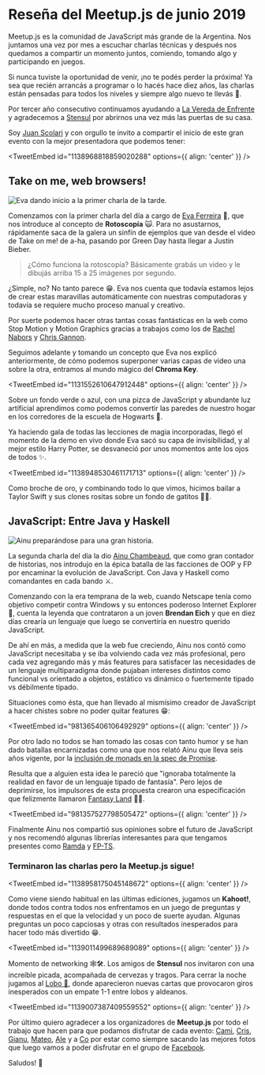 

# Reseña del Meetup.js de junio 2019

Meetup.js es la comunidad de JavaScript más grande de la Argentina. Nos juntamos una vez por mes a escuchar charlas técnicas y después nos quedamos a compartir un momento juntos, comiendo, tomando algo y participando en juegos.

Si nunca tuviste la oportunidad de venir, ¡no te podés perder la próxima! Ya sea que recién arrancás a programar o lo hacés hace diez años, las charlas están pensadas para todos los niveles y siempre algo nuevo te llevás 🙌.

Por tercer año consecutivo continuamos ayudando a [La Vereda de Enfrente](https://www.facebook.com/pg/vereda.d.enfrente2013) y agradecemos a [Stensul](https://twitter.com/stensul_ar) por abrirnos una vez más las puertas de su casa.

Soy [Juan Scolari](https://twitter.com/juanscolari) y con orgullo te invito a compartir el inicio de este gran evento con la mejor presentadora que podemos tener:

<TweetEmbed id="1138968818859020288" options={{ align: 'center' }} />

## Take on me, web browsers!

<Img
  src="/static/Blog/resena-meetup-junio-2019/meetupjs_jun19_2.jpg"
  alt="Eva dando inicio a la primer charla de la tarde."
/>

Comenzamos con la primer charla del día a cargo de [Eva Ferreira](https://twitter.com/evaferreira92) 🧙, que nos introduce al concepto de **Rotoscopía** 🙀. Para no asustarnos, rápidamente saca de la galera un sinfín de ejemplos que van desde el video de Take on me! de a-ha, pasando por Green Day hasta llegar a Justin Bieber.

> ¿Cómo funciona la rotoscopía? Básicamente grabás un video y le dibujás arriba 15 a 25 imágenes por segundo.

<YouTube videoId="djV11Xbc914" containerClassName="video-wrapper" />

¿Simple, no? No tanto parece 😁. Eva nos cuenta que todavía estamos lejos de crear estas maravillas automáticamente con nuestras computadoras y todavía se requiere mucho proceso manual y creativo.

Por suerte podemos hacer otras tantas cosas fantásticas en la web como Stop Motion y Motion Graphics gracias a trabajos como los de [Rachel Nabors](http://rachelnabors.com/) y [Chris Gannon](https://gannon.tv/).

Seguimos adelante y tomando un concepto que Eva nos explicó anteriormente, de cómo podemos superponer varias capas de video una sobre la otra, entramos al mundo mágico del **Chroma Key**.

<TweetEmbed id="1131552610647912448" options={{ align: 'center' }} />

Sobre un fondo verde o azul, con una pizca de JavaScript y abundante luz artificial aprendimos como podemos convertir las paredes de nuestro hogar en los corredores de la escuela de Hogwarts 🏫.

Ya haciendo gala de todas las lecciones de magia incorporadas, llegó el momento de la demo en vivo donde Eva sacó su capa de invisibilidad, y al mejor estilo Harry Potter, se desvaneció por unos momentos ante los ojos de todos ✨.

<TweetEmbed id="1138948530461171713" options={{ align: 'center' }} />

Como broche de oro, y combinando todo lo que vimos, hicimos bailar a Taylor Swift y sus clones rositas sobre un fondo de gatitos 💃😻.

## JavaScript: Entre Java y Haskell

<Img
  src="/static/Blog/resena-meetup-junio-2019/meetupjs_jun19_3.jpg"
  alt="Ainu preparándose para una gran historia."
/>

La segunda charla del día la dio [Ainu Chambeaud](https://twitter.com/ajchambeaud), que como gran contador de historias, nos introdujo en la épica batalla de las facciones de OOP y FP por encaminar la evolución de JavaScript. Con Java y Haskell como comandantes en cada bando ⚔️.

Comenzando con la era temprana de la web, cuando Netscape tenía como objetivo competir contra Windows y su entonces poderoso Internet Explorer 🐉, cuenta la leyenda que contrataron a un joven **Brendan Eich** y que en diez días crearía un lenguaje que luego se convertiría en nuestro querido JavaScript.

De ahí en más, a medida que la web fue creciendo, Ainu nos contó como JavaScript necesitaba y se iba volviendo cada vez más profesional, pero cada vez agregando más y más features para satisfacer las necesidades de un lenguaje multiparadigma donde pujaban intereses distintos como funcional vs orientado a objetos, estático vs dinámico o fuertemente tipado vs débilmente tipado.

Situaciones como ésta, que han llevado al mismísimo creador de JavaScript a hacer chistes sobre no poder quitar features 😁:

<TweetEmbed id="981365406106492929" options={{ align: 'center' }} />

Por otro lado no todos se han tomado las cosas con tanto humor y se han dado batallas encarnizadas como una que nos relató Ainu que lleva seis años vigente, por la [inclusión de monads en la spec de Promise](https://github.com/promises-aplus/promises-spec/issues/94).

Resulta que a alguien esta idea le pareció que "ignoraba totalmente la realidad en favor de un lenguaje tipado de fantasía". Pero lejos de deprimirse, los impulsores de esta propuesta crearon una especificación que felizmente llamaron [Fantasy Land](https://github.com/fantasyland/fantasy-land) 🏰🤴.

<TweetEmbed id="981357527798505472" options={{ align: 'center' }} />

Finalmente Ainu nos compartió sus opiniones sobre el futuro de JavaScript y nos recomendó algunas librerías interesantes para que tengamos presentes como [Ramda](https://github.com/ramda/ramda) y [FP-TS](https://github.com/gcanti/fp-ts).

### Terminaron las charlas pero la Meetup.js sigue!

<TweetEmbed id="1138958175045148672" options={{ align: 'center' }} />

Como viene siendo habitual en las últimas ediciones, jugamos un **Kahoot!**, donde todos contra todos nos enfrentamos en un juego de preguntas y respuestas en el que la velocidad y un poco de suerte ayudan. Algunas preguntas un poco capciosas y otras con resultados inesperados para hacer todo más divertido 😁.

<TweetEmbed id="1139011499689689089" options={{ align: 'center' }} />

Momento de networking 🕸🛠️. Los amigos de **Stensul** nos invitaron con una increíble picada, acompañada de cervezas y tragos. Para cerrar la noche jugamos al [Lobo 🐺](https://es.wikipedia.org/wiki/Los_hombres_lobo_de_Castronegro), donde aparecieron nuevas cartas que provocaron giros inesperados con un empate 1-1 entre lobos y aldeanos.

<TweetEmbed id="1139007387409559552" options={{ align: 'center' }} />

Por último quiero agradecer a los organizadores de **Meetup.js** por todo el trabajo que hacen para que podamos disfrutar de cada evento: [Cami](https://twitter.com/camilunghi), [Cris](https://twitter.com/DuranCristhian), [Gianu](https://twitter.com/srgianu), [Mateo](https://twitter.com/mateosilguero1), [Ale](https://twitter.com/a0viedo) y a [Co](https://twitter.com/co_constanza) por estar como siempre sacando las mejores fotos que luego vamos a poder disfrutar en el grupo de [Facebook](https://www.facebook.com/groups/1572363023007913/photos/?filter=albums).

Saludos! 🙌

<script async src="https://platform.twitter.com/widgets.js" charSet="utf-8" />
